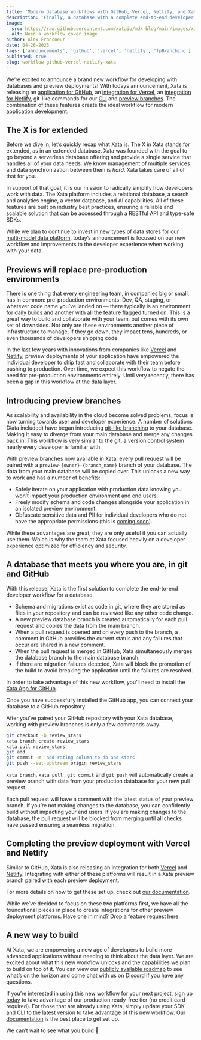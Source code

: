 ```yaml
---
title: 'Modern database workflows with GitHub, Vercel, Netlify, and Xata'
description: 'Finally, a database with a complete end-to-end developer workflow.'
image:
  src: https://raw.githubusercontent.com/xataio/mdx-blog/main/images/xata-workflow.png
  alt: Need a workflow cover image
author: Alex Francoeur
date: 04-26-2023
tags: ['announcements', 'github', 'vercel', 'netlify', 'fpBranching']
published: true
slug: workflow-github-vercel-netlify-xata
---
```


We’re excited to announce a brand new workflow for developing with databases and preview deployments! With todays announcement, Xata is releasing an [application for GitHub](https://github.com/apps/xata-app), an [integration for Vercel](https://vercel.com/integrations/xata), an [integration for Netlify](https://www.netlify.com/integrations/xata/), git-like commands for our [CLI](https://xata.io/docs/getting-started/cli) and [preview branches](https://xata.io/docs/getting-started/workflow). The combination of these features create the ideal workflow for modern application development.

## The X is for extended

Before we dive in, let’s quickly recap what Xata is. The X in Xata stands for extended, as in an extended database. Xata was founded with the goal to go beyond a serverless database offering and provide a single service that handles all of your data needs. We know management of multiple services and data synchronization between them is _hard_. Xata takes care of all of that for you.

In support of that goal, it is our mission to radically simplify how developers work with data. The Xata platform includes a relational database, a search and analytics engine, a vector database, and AI capabilities. All of these features are built on industry best practices, ensuring a reliable and scalable solution that can be accessed through a RESTful API and type-safe SDKs.

While we plan to continue to invest in new types of data stores for our [multi-model data platform](https://xata.io/docs/concepts/serverless-data-platform), today’s announcement is focused on our new workflow and improvements to the developer experience when working with your data.

## Previews will replace pre-production environments

There is one thing that every engineering team, in companies big or small, has in common: pre-production environments. Dev, QA, staging, or whatever code name you’ve landed on — there typically is an environment for daily builds and another with all the feature flagged turned on. This is a great way to build and collaborate with your team, but comes with its own set of downsides. Not only are these environments another piece of infrastructure to manage, if they go down, they impact tens, hundreds, or even thousands of developers shipping code.

In the last few years with innovations from companies like [Vercel](https://vercel.com/) and [Netlify](https://netlify.com/), preview deployments of your application have empowered the individual developer to ship fast and collaborate with their team before pushing to production. Over time, we expect this workflow to negate the need for pre-production environments entirely. Until very recently, there has been a gap in this workflow at the data layer.

## Introducing preview branches

As scalability and availability in the cloud become solved problems, focus is now turning towards user and developer experience. A number of solutions (Xata included) have began introducing [git-like branching](https://xata.io/docs/getting-started/cli#branch) to your database. Making it easy to diverge from your main database and merge any changes back in. This workflow is very similar to the git, a version control system nearly every developer is familiar with.

With preview branches now available in Xata, every pull request will be paired with a `preview-{owner}-{branch_name}` branch of your database. The data from your main database will be copied over. This unlocks a new way to work and has a number of benefits:

- Safely iterate on your application with production data knowing you won’t impact your production environment and end users.
- Freely modify schema and code changes alongside your application in an isolated preview environment.
- Obfuscate sensitive data and PII for individual developers who do not have the appropriate permissions (this is [coming soon](https://xata.io/roadmap)).

While these advantages are great, they are only useful if you can actually use them. Which is why the team at Xata focused heavily on a developer experience optimized for efficiency and security.

## A database that meets you where you are, in git and GitHub

<ArticleImage
  src="https://raw.githubusercontent.com/xataio/mdx-blog/main/images/preview_01_workflow.png"
  alt="A diagram representing the end-to-end developer workflow"
  caption="End-to-end developer workflow"
  position="center"
  variant="spikyNaga"
  width="1660"
  height="338"
/>

With this release, Xata is the first solution to complete the end-to-end developer workflow for a database.

- Schema and migrations exist as code in git, where they are stored as files in your repository and can be reviewed like any other code change.
- A new preview database branch is created automatically for each pull request and copies the data from the main branch.
- When a pull request is opened and on every push to the branch, a comment in GitHub provides the current status and any failures that occur are shared in a new comment.
- When the pull request is merged in GitHub, Xata simultaneously merges the database branch to the main database branch.
- If there are migration failures detected, Xata will block the promotion of the build to avoid breaking the application until the failures are resolved.

In order to take advantage of this new workflow, you’ll need to install the [Xata App for GitHub](https://github.com/apps/xata-app).

<ArticleImage
  src="https://raw.githubusercontent.com/xataio/mdx-blog/main/images/preview_02_integrations.png"
  alt="A screenshot of the in-app Xata integrations view"
  caption="GitHub, Netlify and Vercel integrations"
  position="center"
  variant="spikyNaga"
  width="1439"
  height="814"
/>

Once you have successfully installed the GitHub app, you can connect your database to a GitHub repository.

<ArticleImage
  src="https://raw.githubusercontent.com/xataio/mdx-blog/main/images/preview_03_choose_repo.png"
  alt="A screenshot of a list of GitHub repositories in Xata"
  caption="Choose your GitHub repository"
  position="center"
  variant="spikyNaga"
  width="1439"
  height="814"
/>

After you’ve paired your GitHub repository with your Xata database, working with preview branches is only a few commands away.

```bash
git checkout -b review_stars
xata branch create review_stars
xata pull review_stars
git add .
git commit -m 'add rating column to db and stars'
git push --set-upstream origin review_stars
```

`xata branch`, `xata pull` , `git commit` and `git push` will automatically create a preview branch with data from your production database for your new pull request.

<ArticleImage
  src="https://raw.githubusercontent.com/xataio/mdx-blog/main/images/preview_04_preview.png"
  alt="A screenshot of GitHub and Xata representing preview branches"
  caption="A preview branch with every pull request"
  position="center"
  variant="spikyNaga"
  width="1439"
  height="873"
/>

Each pull request will have a comment with the latest status of your preview branch. If you’re not making changes to the database, you can confidently build without impacting your end users. If you are making changes to the database, the pull request will be blocked from merging until all checks have passed ensuring a seamless migration.

## Completing the preview deployment with Vercel and Netlify

Similar to GitHub, Xata is also releasing an integration for both [Vercel](https://vercel.com/integrations/xata) and [Netlify](https://www.netlify.com/integrations/xata/). Integrating with either of these platforms will result in a Xata preview branch paired with each preview deployment.

For more details on how to get these set up, check out [our documentation](https://xata.io/docs/getting-started/workflow#install-the-xata-integration-for-vercel-or-netlify).

<ArticleImage
  src="https://raw.githubusercontent.com/xataio/mdx-blog/main/images/preview_05_github_integrations.png"
  alt="A screenshot of Vercel & Netlify integrations in GitHub"
  caption="Easily integrate with Vercel & Netlify"
  position="center"
  variant="spikyNaga"
  width="1439"
  height="873"
/>

While we’ve decided to focus on these two platforms first, we have all the foundational pieces in place to create integrations for other preview deployment platforms. Have one in mind? Drop a feature request [here](https://xata.canny.io/feature-requests).

## A new way to build

At Xata, we are empowering a new age of developers to build more advanced applications without needing to think about the data layer. We are excited about what this new workflow unlocks and the capabilities we plan to build on top of it. You can view our [publicly available roadmap](https://xata.io/roadmap) to see what’s on the horizon and come chat with us on [Discord](http://xata.io/discord) if you have any questions.

If you’re interested in using this new workflow for your next project, [sign up today](https://app.xata.io/signin) to take advantage of our production ready-free tier (no credit card required). For those that are already using Xata, simply update your SDK and CLI to the latest version to take advantage of this new workflow. Our [documentation](https://xata.io/docs/getting-started/workflow) is the best place to get set up.

We can’t wait to see what you build 🦋
